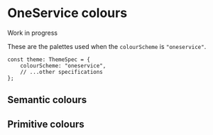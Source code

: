 
<Meta title="Foundations/Colours/OneService" />

# OneService colours

<DocAlert>Work in progress</DocAlert>

These are the palettes used when the `colourScheme` is `"oneservice"`.

```tsx
const theme: ThemeSpec = {
    colourScheme: "oneservice",
    // ...other specifications
};
```

## Semantic colours

<SemanticColourDisplay theme={OneServiceTheme} />

## Primitive colours

<PrimitiveColourDisplay theme={OneServiceTheme} />
